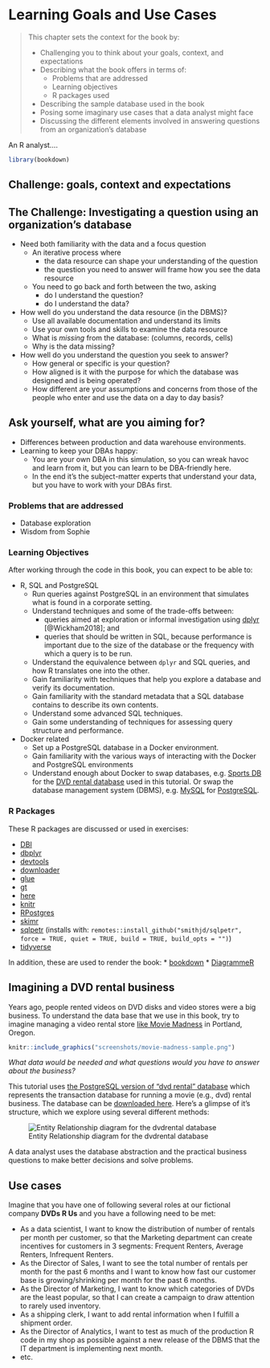 # Learning Goals and Use Cases {#chapter_learning-goals}

> This chapter sets the context for the book by:
> 
> * Challenging you to think about your goals, context, and expectations
> * Describing what the book offers in terms of:
>   * Problems that are addressed 
>   * Learning objectives
>   * R packages used
> * Describing the sample database used in the book
> * Posing some imaginary use cases that a data analyst might face
> * Discussing the different elements involved in answering questions from an organization's database

An R analyst....

```r
library(bookdown)
```

## Challenge: goals, context and expectations

## The Challenge: Investigating a question using an organization's database

* Need both familiarity with the data and a focus question
  + An iterative process where 
    + the data resource can shape your understanding of the question
    + the question you need to answer will frame how you see the data resource
  + You need to go back and forth between the two, asking 
    + do I understand the question?
    + do I understand the data?

* How well do you understand the data resource (in the DBMS)?
  + Use all available documentation and understand its limits
  + Use your own tools and skills to examine the data resource
  + What is *missing* from the database: (columns, records, cells)
  + Why is the data missing?
  
* How well do you understand the question you seek to answer?
  + How general or specific is your question?
  + How aligned is it with the purpose for which the database was designed and is being operated?
  + How different are your assumptions and concerns from those of the people who enter and use the data on a day to day basis?


## Ask yourself, what are you aiming for?  

* Differences between production and data warehouse environments.
* Learning to keep your DBAs happy:
  + You are your own DBA in this simulation, so you can wreak havoc and learn from it, but you can learn to be DBA-friendly here.
  + In the end it's the subject-matter experts that understand your data, but you have to work with your DBAs first.

### Problems that are addressed

* Database exploration 
* Wisdom from Sophie

### Learning Objectives

After working through the code in this book, you can expect to be able to:

* R, SQL and PostgreSQL
  * Run queries against PostgreSQL in an environment that simulates what is found in a corporate setting.
  * Understand techniques and some of the trade-offs between:
      * queries aimed at exploration or informal investigation using [dplyr](https://cran.r-project.org/package=dplyr)    [@Wickham2018]; and 
      * queries that should be written in SQL, because performance is important due to the size of the database or the frequency  with which a query is to be run.
  * Understand the equivalence between `dplyr` and SQL queries, and how R translates one into the other.
  * Gain familiarity with techniques that help you explore a database and verify its documentation.
  * Gain familiarity with the standard metadata that a SQL database contains to describe its own contents.
  * Understand some advanced SQL techniques.
  * Gain some understanding of techniques for assessing query structure and performance.
* Docker related
  * Set up a PostgreSQL database in a Docker environment. 
  * Gain familiarity with the various ways of interacting with the Docker and PostgreSQL environments
  * Understand enough about Docker to swap databases, e.g. [Sports DB](http://www.sportsdb.org/sd/samples) for the [DVD rental database](http://www.postgresqltutorial.com/postgresql-sample-database/) used in this tutorial. Or swap the database management system (DBMS), e.g. [MySQL](https://www.mysql.com/) for [PostgreSQL](https://www.postgresql.org/).


### R Packages

These R packages are discussed or used in exercises:

* [DBI](https://cran.r-project.org/package=DBI)
* [dbplyr](https://cran.r-project.org/package=dbplyr)
* [devtools](https://cran.r-project.org/package=devtools)
* [downloader](https://cran.r-project.org/package=downloader)
* [glue](https://cran.r-project.org/package=glue)
* [gt](https://cran.r-project.org/package=gt)
* [here](https://cran.r-project.org/package=here)
* [knitr](https://cran.r-project.org/package=knitr)
* [RPostgres](https://cran.r-project.org/package=RPostgres)
* [skimr](https://cran.r-project.org/package=skimr)
* [sqlpetr](https://github.com/smithjd/sqlpetr) (installs with: `remotes::install_github("smithjd/sqlpetr", force = TRUE, quiet = TRUE, build = TRUE, build_opts = "")`)
* [tidyverse](https://cran.r-project.org/package=tidyverse)

In addition, these are used to render the book:
* [bookdown](https://cran.r-project.org/package=bookdown)
* [DiagrammeR](https://cran.r-project.org/package=DiagrammeR)

## Imagining a DVD rental business

Years ago, people rented videos on DVD disks and video stores were a big business.  To understand the data base that we use in this book, try to imagine managing a video rental store [like Movie Madness](https://en.wikipedia.org/wiki/Movie_Madness_Video) in Portland, Oregon.
```r
knitr::include_graphics("screenshots/movie-madness-sample.png")
```
*What data would be needed and what questions would you have to answer about the business?*

This tutorial uses [the PostgreSQL version of "dvd rental" database](http://www.postgresqltutorial.com/postgresql-sample-database/) which represents the transaction database for running a movie (e.g., dvd) rental business.  The database can be  [downloaded here](http://www.postgresqltutorial.com/wp-content/uploads/2017/10/dvdrental.zip).  Here's a glimpse of it's structure, which we explore using several different methods:
    
![Entity Relationship diagram for the dvdrental database](./screenshots/dvdrental-er-diagram.png)

A data analyst uses the database abstraction and the practical business questions to make better decisions and solve problems.

## Use cases 

Imagine that you have one of following several roles at our fictional company **DVDs R Us** and you have a following need to be met:

* As a data scientist, I want to know the distribution of number of rentals per month per customer, so that the Marketing department can create incentives for customers in 3 segments: Frequent Renters, Average Renters, Infrequent Renters.
* As the Director of Sales, I want to see the total number of rentals per month for the past 6 months and I want to know how fast our customer base is growing/shrinking per month for the past 6 months.
* As the Director of Marketing, I want to know which categories of DVDs are the least popular, so that I can create a campaign to draw attention to rarely used inventory.
* As a shipping clerk, I want to add rental information when I fulfill a shipment order.
* As the Director of Analytics, I want to test as much of the production R code in my shop as possible against a new release of the DBMS that the IT department is implementing next month.
* etc.

